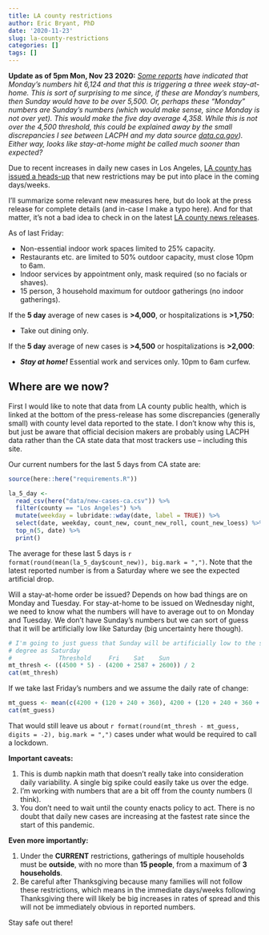 ```yaml
---
title: LA county restrictions
author: Eric Bryant, PhD
date: '2020-11-23'
slug: la-county-restrictions
categories: []
tags: []
---
```


**Update as of 5pm Mon, Nov 23 2020:**
_[Some reports](https://laist.com/latest/post/20201123/la-county-covid-stay-at-home-curfew-order)
have indicated that Monday's numbers hit 6,124 and that this is triggering a
three week stay-at-home. This is sort of surprising to me since, if these are
Monday's numbers, then Sunday would have to be over 5,500. Or, perhaps these
"Monday" numbers are Sunday's numbers (which would make sense, since Monday is
not over yet). This would make the five day average 4,358. While this is not
over the 4,500 threshold, this could be explained away by the small
discrepancies I see between LACPH and my data source
[data.ca.gov](https://data.ca.gov)). Either way, looks like stay-at-home might
be called much sooner than expected?_

Due to recent increases in daily new cases in Los Angeles,
[LA county has issued a heads-up](https://covid19.lacounty.gov/covid19-news/los-angeles-county-to-implement-tighter-safeguards-and-restrictions-to-curb-covid-19-spread/)
that new restrictions may be put into place in the coming days/weeks.

I'll summarize some relevant new measures here, but do look at the press release
for complete details (and in-case I make a typo here). And for that matter,
it's not a bad idea to check in on the latest
[LA county news releases](https://covid19.lacounty.gov/covid19-news).

As of last Friday:

- Non-essential indoor work spaces limited to 25% capacity.
- Restaurants etc. are limited to 50% outdoor capacity, must close 10pm to 6am.
- Indoor services by appointment only, mask required (so no facials or shaves).
- 15 person, 3 household maximum for outdoor gatherings (no indoor gatherings). 

If the **5 day** average of new cases is **>4,000**, or hospitalizations is
**>1,750**:

- Take out dining only.

If the **5 day** average of new cases is **>4,500** or hospitalizations is
**>2,000**:

- ***Stay at home!*** Essential work and services only. 10pm to 6am curfew.


## Where are we now?

First I would like to note that data from LA county public health, which is
linked at the bottom of the press-release has some discrepancies
(generally small) with county level data reported to the state. I don't know why
this is, but just be aware that official decision makers are probably using
LACPH data rather than the CA state data that most trackers use -- including
this site.

Our current numbers for the last 5 days from CA state are:

```r
source(here::here("requirements.R"))

la_5_day <-
  read_csv(here("data/new-cases-ca.csv")) %>%
  filter(county == "Los Angeles") %>%
  mutate(weekday = lubridate::wday(date, label = TRUE)) %>%
  select(date, weekday, count_new, count_new_roll, count_new_loess) %>%
  top_n(5, date) %>%
  print()
```

The average for these last 5 days is
`r format(round(mean(la_5_day$count_new)), big.mark = ",")`. Note that the latest
reported number is from a Saturday where we see the expected artificial drop.

Will a stay-at-home order be issued? Depends on how bad things are on Monday and
Tuesday. For stay-at-home to be issued on Wednesday night, we need to know what
the numbers will have to average out to on Monday and Tuesday. We don't have
Sunday's numbers but we can sort of guess that it will be artificially low like
Saturday (big uncertainty here though).

```r
# I'm going to just guess that Sunday will be artificially low to the same
# degree as Saturday
#             Threshold     Fri    Sat    Sun
mt_thresh <- ((4500 * 5) - (4200 + 2587 + 2600)) / 2
cat(mt_thresh)
```

If we take last Friday's numbers and we assume the daily rate of change:

```r
mt_guess <- mean(c(4200 + (120 + 240 + 360), 4200 + (120 + 240 + 360 + 480)))
cat(mt_guess)
```

That would still leave us about
`r format(round(mt_thresh - mt_guess, digits = -2), big.mark = ",")` cases under
what would be required to call a lockdown.

**Important caveats:**

1. This is dumb napkin math that doesn't really take into consideration daily
   variability. A single big spike could easily take us over the edge.
2. I'm working with numbers that are a bit off from the county numbers (I think).
3. You don't need to wait until the county enacts policy to act. There is no
   doubt that daily new cases are increasing at the fastest rate since the start
   of this pandemic.

**Even more importantly:**

1. Under the **CURRENT** restrictions, gatherings of multiple households must be
  **outside**, with no more than **15 people**, from a maximum of
  **3 households**.
2. Be careful after Thanksgiving because many families will not follow these
   restrictions, which means in the immediate days/weeks following Thanksgiving
   there will likely be big increases in rates of spread and this will not be
   immediately obvious in reported numbers.

Stay safe out there!
